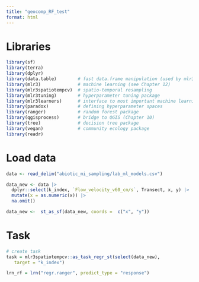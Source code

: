 ```yaml
---
title: "geocomp_RF_test"
format: html
---
```


# Libraries 
```r
library(sf)
library(terra)
library(dplyr)
library(data.table)        # fast data.frame manipulation (used by mlr3)
library(mlr3)              # machine learning (see Chapter 12)
library(mlr3spatiotempcv)  # spatio-temporal resampling 
library(mlr3tuning)        # hyperparameter tuning package
library(mlr3learners)      # interface to most important machine learning packages
library(paradox)           # defining hyperparameter spaces
library(ranger)            # random forest package
library(qgisprocess)       # bridge to QGIS (Chapter 10)
library(tree)              # decision tree package
library(vegan)             # community ecology package
library(readr)
```

# Load data 
```r
data <- read_delim("abiotic_mi_sampling/lab_ml_models.csv") 

data_new <- data |>
  dplyr::select(k_index, `Flow_velocity_v60_cm/s`, Transect, x, y) |>
  mutate(x = as.numeric(x)) |>
  na.omit()

data_new <-  st_as_sf(data_new, coords =  c("x", "y"))
```

# Task 
```r
# create task
task = mlr3spatiotempcv::as_task_regr_st(select(data_new),
   target = "k_index")

lrn_rf = lrn("regr.ranger", predict_type = "response")
```

